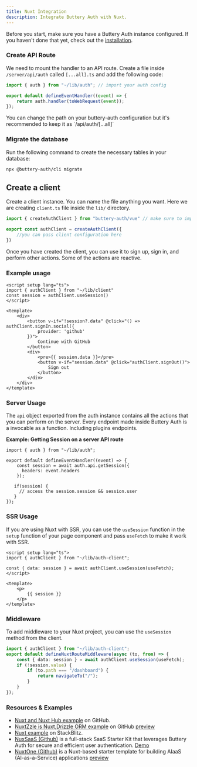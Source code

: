 ```yaml
---
title: Nuxt Integration
description: Integrate Buttery Auth with Nuxt.
---
```


Before you start, make sure you have a Buttery Auth instance configured. If you haven't done that yet, check out the [installation](/docs/installation).

### Create API Route

We need to mount the handler to an API route. Create a file inside `/server/api/auth` called `[...all].ts` and add the following code:

```ts title="server/api/auth/[...all].ts"
import { auth } from "~/lib/auth"; // import your auth config

export default defineEventHandler((event) => {
	return auth.handler(toWebRequest(event));
});
```
<Callout type="info">
 You can change the path on your buttery-auth configuration but it's recommended to keep it as `/api/auth/[...all]`
</Callout>

### Migrate the database

Run the following command to create the necessary tables in your database:

```bash
npx @buttery-auth/cli migrate
```

## Create a client

Create a client instance. You can name the file anything you want. Here we are creating `client.ts` file inside the `lib/` directory.

```ts title="auth-client.ts"
import { createAuthClient } from "buttery-auth/vue" // make sure to import from buttery-auth/vue

export const authClient = createAuthClient({
    //you can pass client configuration here
})
```

Once you have created the client, you can use it to sign up, sign in, and perform other actions.
Some of the actions are reactive.

### Example usage

```vue title="index.vue"
<script setup lang="ts">
import { authClient } from "~/lib/client"
const session = authClient.useSession()
</script>

<template>
    <div>
        <button v-if="!session?.data" @click="() => authClient.signIn.social({
            provider: 'github'
        })">
            Continue with GitHub
        </button>
        <div>
            <pre>{{ session.data }}</pre>
            <button v-if="session.data" @click="authClient.signOut()">
                Sign out
            </button>
        </div>
    </div>
</template>
```

### Server Usage

The `api` object exported from the auth instance contains all the actions that you can perform on the server. Every endpoint made inside Buttery Auth is a invocable as a function. Including plugins endpoints.

**Example: Getting Session on a server API route**

```tsx title="server/api/example.ts"
import { auth } from "~/lib/auth";

export default defineEventHandler((event) => {
    const session = await auth.api.getSession({
      headers: event.headers
    });

   if(session) {
     // access the session.session && session.user
   }
});
```


### SSR Usage

If you are using Nuxt with SSR, you can use the `useSession` function in the `setup` function of your page component and pass `useFetch` to make it work with SSR.

```vue title="index.vue"
<script setup lang="ts">
import { authClient } from "~/lib/auth-client";

const { data: session } = await authClient.useSession(useFetch);
</script>

<template>
    <p>
        {{ session }}
    </p>
</template>
```


### Middleware

To add middleware to your Nuxt project, you can use the `useSession` method from the client.

```ts title="middleware/auth.global.ts"
import { authClient } from "~/lib/auth-client";
export default defineNuxtRouteMiddleware(async (to, from) => {
	const { data: session } = await authClient.useSession(useFetch); 
	if (!session.value) {
		if (to.path === "/dashboard") {
			return navigateTo("/");
		}
	}
});
```

### Resources & Examples

- [Nuxt and Nuxt Hub example](https://github.com/atinux/nuxthub-buttery-auth) on GitHub.
- [NuxtZzle is Nuxt,Drizzle ORM example](https://github.com/leamsigc/nuxt-buttery-auth-drizzle) on GitHub [preview](https://nuxt-buttery-auth.giessen.dev/)
- [Nuxt example](https://stackblitz.com/github/buttery-auth/buttery-auth/tree/main/examples/nuxt-example) on StackBlitz.
- [NuxSaaS (Github)](https://github.com/NuxSaaS/NuxSaaS) is a full-stack SaaS Starter Kit that leverages Buttery Auth for secure and efficient user authentication. [Demo](https://nuxsaas.com/)
- [NuxtOne (Github)](https://github.com/nuxtone/nuxt-one) is a Nuxt-based starter template for building AIaaS (AI-as-a-Service) applications [preview](https://www.one.devv.zone)
